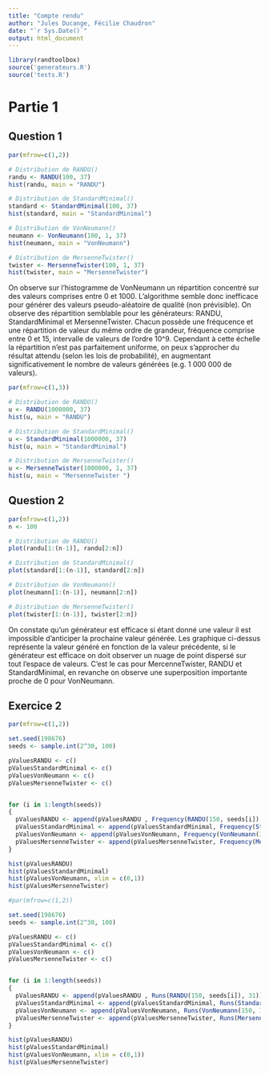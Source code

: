 ```yaml
---
title: "Compte rendu"
author: "Jules Ducange, Fécilie Chaudron"
date: "`r Sys.Date()`"
output: html_document
---
```


```r
library(randtoolbox)
source('generateurs.R')
source('tests.R')
```

# Partie 1

## Question 1

```r
par(mfrow=c(1,2))

# Distribution de RANDU()
randu <- RANDU(100, 37)
hist(randu, main = "RANDU")

# Distribution de StandardMinimal()
standard <- StandardMinimal(100, 37)
hist(standard, main = "StandardMinimal")

# Distribution de VonNeumann()
neumann <- VonNeumann(100, 1, 37)
hist(neumann, main = "VonNeumann")

# Distribution de MersenneTwister()
twister <- MersenneTwister(100, 1, 37)
hist(twister, main = "MersenneTwister")
```


On observe sur l'histogramme de VonNeumann un répartition concentré sur des valeurs comprises entre 0 et 1000.
L'algorithme semble donc inefficace pour générer des valeurs pseudo-aléatoire de qualité (non prévisible).
On observe des répartition semblable pour les générateurs: RANDU, StandardMinimal et MersenneTwister. Chacun possède
une fréqucence et une répartition de valeur du même ordre de grandeur, fréquence comprise entre 0 et 15, intervalle de valeurs de l'ordre 10^9. Cependant à cette échelle la répartition n'est pas parfaitement uniforme, on peux s'approcher
du résultat attendu (selon les lois de probabilité), en augmentant significativement le nombre de valeurs générées (e.g. 1 000 000 de valeurs).

```r
par(mfrow=c(1,3))

# Distribution de RANDU()
u <- RANDU(1000000, 37)
hist(u, main = "RANDU")

# Distribution de StandardMinimal()
u <- StandardMinimal(1000000, 37)
hist(u, main = "StandardMinimal")

# Distribution de MersenneTwister()
u <- MersenneTwister(1000000, 1, 37)
hist(u, main = "MersenneTwister ")
```

## Question 2

```r
par(mfrow=c(1,2))
n <- 100

# Distribution de RANDU()
plot(randu[1:(n-1)], randu[2:n])

# Distribution de StandardMinimal()
plot(standard[1:(n-1)], standard[2:n])

# Distribution de VonNeumann()
plot(neumann[1:(n-1)], neumann[2:n])

# Distribution de MersenneTwister()
plot(twister[1:(n-1)], twister[2:n])
```

On constate qu'un générateur est efficace si étant donné une valeur il est impossible d'anticiper la prochaine 
valeur générée. Les graphique ci-dessus représente la valeur généré en fonction de la valeur précédente, si le générateur est efficace on doit observer un nuage de point dispersé sur tout l'espace de valeurs. 
C'est le cas pour MercenneTwister, RANDU et StandardMinimal, en revanche on observe une superposition importante proche de 0 pour VonNeumann.

## Exercice 2

```r
par(mfrow=c(1,2))

set.seed(198676)
seeds <- sample.int(2^30, 100)

pValuesRANDU <- c()
pValuesStandardMinimal <- c()
pValuesVonNeumann <- c()
pValuesMersenneTwister <- c()


for (i in 1:length(seeds))
{
  pValuesRANDU <- append(pValuesRANDU , Frequency(RANDU(150, seeds[i]), 31))
  pValuesStandardMinimal <- append(pValuesStandardMinimal, Frequency(StandardMinimal(150, seeds[i]), 31))
  pValuesVonNeumann <- append(pValuesVonNeumann, Frequency(VonNeumann(150, 1, seeds[i]), 13))
  pValuesMersenneTwister <- append(pValuesMersenneTwister, Frequency(MersenneTwister(150, 1, seeds[i]), 32))
}

hist(pValuesRANDU)
hist(pValuesStandardMinimal)
hist(pValuesVonNeumann, xlim = c(0,1))
hist(pValuesMersenneTwister)
```

```r
#par(mfrow=c(1,2))

set.seed(198676)
seeds <- sample.int(2^30, 100)

pValuesRANDU <- c()
pValuesStandardMinimal <- c()
pValuesVonNeumann <- c()
pValuesMersenneTwister <- c()


for (i in 1:length(seeds))
{
  pValuesRANDU <- append(pValuesRANDU , Runs(RANDU(150, seeds[i]), 31))
  pValuesStandardMinimal <- append(pValuesStandardMinimal, Runs(StandardMinimal(150, seeds[i]), 31))
  pValuesVonNeumann <- append(pValuesVonNeumann, Runs(VonNeumann(150, 1, seeds[i]), 13))
  pValuesMersenneTwister <- append(pValuesMersenneTwister, Runs(MersenneTwister(150, 1, seeds[i]), 32))
}

hist(pValuesRANDU)
hist(pValuesStandardMinimal)
hist(pValuesVonNeumann, xlim = c(0,1))
hist(pValuesMersenneTwister)
```